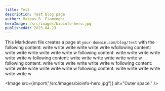 ```yaml
---
title: Test
description: Test blog page
author: Mateus B. Fiamenghi
heroImage: /src/images/bioinfo-hero.jpg
publishedAt: 2023-04-29
---
```



This Markdown file creates a page at `your-domain.com/blog/test` with the
following content: write write write write write write wfollowing content: write write write write write write w
following content: write write write write write write w
following content: write write write write write write w
following content: write write write write write write w
following content: write write write write write write w
following content: write write write write write write w

<Image src={import("/src/images/bioinfo-hero.jpg")} alt="Outer space." />
